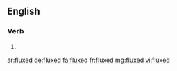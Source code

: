 ==English==

===Verb===
{{head|en|verb form}}

# {{en-past of|flux}}

[[ar:fluxed]]
[[de:fluxed]]
[[fa:fluxed]]
[[fr:fluxed]]
[[mg:fluxed]]
[[vi:fluxed]]